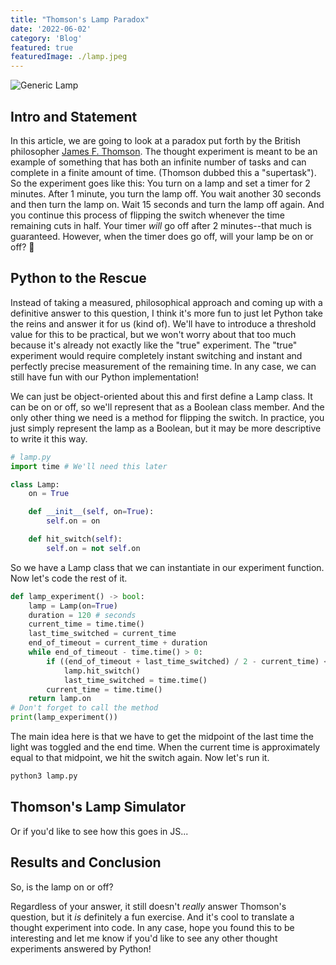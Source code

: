 ```yaml
---
title: "Thomson's Lamp Paradox"
date: '2022-06-02'
category: 'Blog'
featured: true
featuredImage: ./lamp.jpeg
---
```



![Generic Lamp](./lamp.jpeg)

## Intro and Statement

In this article, we are going to look at a paradox put forth by the British philosopher [James F. Thomson](<https://en.wikipedia.org/wiki/James_F._Thomson_(philosopher)>). The thought experiment is meant to be an example of something that has both an infinite number of tasks and can complete in a finite amount of time. (Thomson dubbed this a "supertask").
So the experiment goes like this: You turn on a lamp and set a timer for 2 minutes. After 1 minute, you turn the lamp off. You wait another 30 seconds and then turn the lamp on. Wait 15 seconds and turn the lamp off again. And you continue this process of flipping the switch whenever the time remaining cuts in half. Your timer <i>will</i> go off after 2 minutes--that much is guaranteed. However, when the timer does go off, will your lamp be on or off? 🤔

## Python to the Rescue

Instead of taking a measured, philosophical approach and coming up with a definitive answer to this question, I think it's more fun to just let Python take the reins and answer it for us (kind of). We'll have to introduce a threshold value for this to be practical, but we won't worry about that too much because it's already not exactly like the "true" experiment. The "true" experiment would require completely instant switching and instant and perfectly precise measurement of the remaining time. In any case, we can still have fun with our Python implementation!

We can just be object-oriented about this and first define a Lamp class. It can be on or off, so we'll represent that as a Boolean class member. And the only other thing we need is a method for flipping the switch. In practice, you just simply represent the lamp as a Boolean, but it may be more descriptive to write it this way.

```python
# lamp.py
import time # We'll need this later

class Lamp:
    on = True

    def __init__(self, on=True):
        self.on = on

    def hit_switch(self):
        self.on = not self.on
```

So we have a Lamp class that we can instantiate in our experiment function. Now let's code the rest of it.

```python
def lamp_experiment() -> bool:
    lamp = Lamp(on=True)
    duration = 120 # seconds
    current_time = time.time()
    last_time_switched = current_time
    end_of_timeout = current_time + duration
    while end_of_timeout - time.time() > 0:
        if ((end_of_timeout + last_time_switched) / 2 - current_time) < threshold:
            lamp.hit_switch()
            last_time_switched = time.time()
        current_time = time.time()
    return lamp.on
# Don't forget to call the method
print(lamp_experiment())
```

The main idea here is that we have to get the midpoint of the last time the light was toggled and the end time. When the current time is approximately equal to that midpoint, we hit the switch again. Now let's run it.

```bash
python3 lamp.py
```

## Thomson's Lamp Simulator

Or if you'd like to see how this goes in JS...

<ThomsonLamp />

## Results and Conclusion

So, is the lamp on or off?

Regardless of your answer, it still doesn't <i>really</i> answer Thomson's question, but it <i>is</i> definitely a fun exercise. And it's cool to translate a thought experiment into code.
In any case, hope you found this to be interesting and let me know if you'd like to see any other thought experiments answered by Python!
